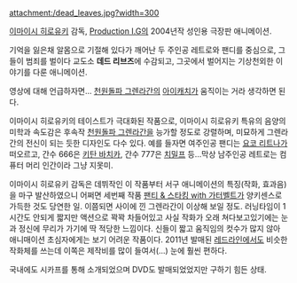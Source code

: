 attachment:/dead_leaves.jpg?width=300

[[이마이시 히로유키]] 감독, [[Production I.G]]의 2004년작 성인용 극장판 애니메이션. 

기억을 잃은채 알몸으로 기절해 있다가 깨어난 두 주인공 레트로와 팬디를 중심으로, 그들이 범죄를 벌이다 교도소 '''데드 리브즈'''에 수감되고, 그곳에서 벌어지는 기상천외한 이야기를 다룬 애니메이션.

영상에 대해 언급하자면... [[천원돌파 그렌라간]]의 [[아이캐치]]가 움직이는 거라 생각하면 된다.

이마이시 히로유키의 테이스트가 극대화된 작품으로, 이마이시 히로유키 특유의 음양의 미학과 속도감은 후속작 [[천원돌파 그렌라간]]을 능가할 정도로 강렬하며, 미묘하게 그렌라간의 전신이 되는 듯한 디자인도 다수 있다. 예를 들자면 여주인공 팬디는 [[요코 리트나]]가 떠오르고, 간수 666은 [[키탄 바치카]], 간수 777은 [[치밀프]] 등...막상 남주인공 레트로는 컴퓨터 머리 인간이라 그냥 지못미.

이마이시 히로유키 감독은 데뷔작인 이 작품부터 서구 애니메이션의 특징(작화, 효과음)을 마구 발산하였으니 어쩌면 세번째 작품 [[팬티 & 스타킹 with 가터벨트]]가 양키센스로 가득한 것도 당연한 일. 이쯤되면 사이에 낀 그렌라간이 이상해 보일 정도. 러닝타임이 1시간도 안되게 짧지만 액션으로 꽉꽉 차들어있고 사실 작화가 오래 쳐다보고있기에는 눈과 정신에 무리가 가기에 딱 적당한 느낌이다. 신들이 짧고 움직임의 컷수가 많지 않아 애니매이션 초심자에게는 보기 어려운 작품이다. 2011년 발매된 [[레드라인]]에서도 비슷한 작화체를 쓰는데 이쪽은 제작비를 많이 들여서(...) 눈에 훨씬 편하다.

국내에도 시카프를 통해 소개되었으며 DVD도 발매되었었지만 구하기 힘든 상태.

